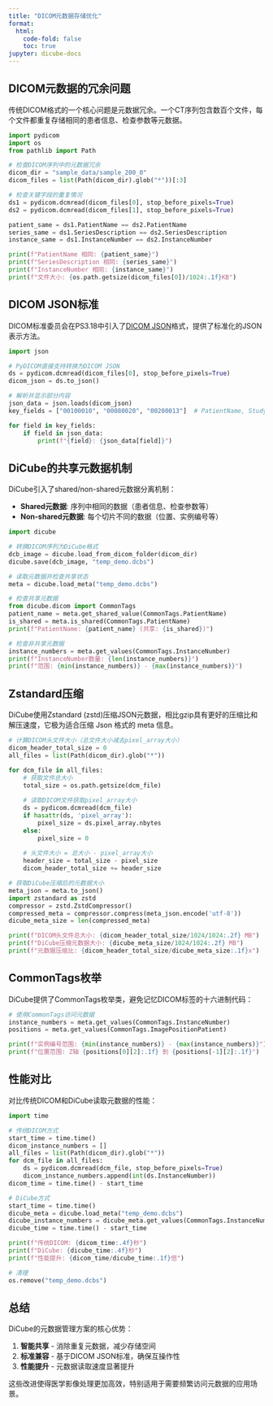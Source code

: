 ```yaml
---
title: "DICOM元数据存储优化"
format:
  html:
    code-fold: false
    toc: true
jupyter: dicube-docs
---
```


## DICOM元数据的冗余问题

传统DICOM格式的一个核心问题是元数据冗余。一个CT序列包含数百个文件，每个文件都重复存储相同的患者信息、检查参数等元数据。

```python
import pydicom
import os
from pathlib import Path

# 检查DICOM序列中的元数据冗余
dicom_dir = "sample_data/sample_200_0"
dicom_files = list(Path(dicom_dir).glob("*"))[:3]

# 检查关键字段的重复情况
ds1 = pydicom.dcmread(dicom_files[0], stop_before_pixels=True)
ds2 = pydicom.dcmread(dicom_files[1], stop_before_pixels=True)

patient_same = ds1.PatientName == ds2.PatientName
series_same = ds1.SeriesDescription == ds2.SeriesDescription
instance_same = ds1.InstanceNumber == ds2.InstanceNumber

print(f"PatientName 相同: {patient_same}")
print(f"SeriesDescription 相同: {series_same}")
print(f"InstanceNumber 相同: {instance_same}")
print(f"文件大小: {os.path.getsize(dicom_files[0])/1024:.1f}KB")
```

## DICOM JSON标准

DICOM标准委员会在PS3.18中引入了[DICOM JSON](https://dicom.nema.org/medical/dicom/current/output/html/part18.html#chapter_F)格式，提供了标准化的JSON表示方法。

```python
import json

# PyDICOM直接支持转换为DICOM JSON
ds = pydicom.dcmread(dicom_files[0], stop_before_pixels=True)
dicom_json = ds.to_json()

# 解析并显示部分内容
json_data = json.loads(dicom_json)
key_fields = ["00100010", "00080020", "00200013"]  # PatientName, StudyDate, InstanceNumber

for field in key_fields:
    if field in json_data:
        print(f"{field}: {json_data[field]}")
```

## DiCube的共享元数据机制

DiCube引入了shared/non-shared元数据分离机制：

- **Shared元数据**: 序列中相同的数据（患者信息、检查参数等）
- **Non-shared元数据**: 每个切片不同的数据（位置、实例编号等）

```python
import dicube

# 转换DICOM序列为DiCube格式
dcb_image = dicube.load_from_dicom_folder(dicom_dir)
dicube.save(dcb_image, "temp_demo.dcbs")

# 读取元数据并检查共享状态
meta = dicube.load_meta("temp_demo.dcbs")

# 检查共享元数据
from dicube.dicom import CommonTags
patient_name = meta.get_shared_value(CommonTags.PatientName)
is_shared = meta.is_shared(CommonTags.PatientName)
print(f"PatientName: {patient_name} (共享: {is_shared})")

# 检查非共享元数据
instance_numbers = meta.get_values(CommonTags.InstanceNumber)
print(f"InstanceNumber数量: {len(instance_numbers)}")
print(f"范围: {min(instance_numbers)} - {max(instance_numbers)}")
```

## Zstandard压缩

DiCube使用Zstandard (zstd)压缩JSON元数据，相比gzip具有更好的压缩比和解压速度，它极为适合压缩 Json 格式的 meta 信息。

```python
# 计算DICOM头文件大小（总文件大小减去pixel_array大小）
dicom_header_total_size = 0
all_files = list(Path(dicom_dir).glob("*"))

for dcm_file in all_files:
    # 获取文件总大小
    total_size = os.path.getsize(dcm_file)
    
    # 读取DICOM文件获取pixel_array大小
    ds = pydicom.dcmread(dcm_file)
    if hasattr(ds, 'pixel_array'):
        pixel_size = ds.pixel_array.nbytes
    else:
        pixel_size = 0
    
    # 头文件大小 = 总大小 - pixel_array大小
    header_size = total_size - pixel_size
    dicom_header_total_size += header_size

# 获取DiCube压缩后的元数据大小
meta_json = meta.to_json()
import zstandard as zstd
compressor = zstd.ZstdCompressor()
compressed_meta = compressor.compress(meta_json.encode('utf-8'))
dicube_meta_size = len(compressed_meta)

print(f"DICOM头文件总大小: {dicom_header_total_size/1024/1024:.2f} MB")
print(f"DiCube压缩元数据大小: {dicube_meta_size/1024/1024:.2f} MB")
print(f"元数据压缩比: {dicom_header_total_size/dicube_meta_size:.1f}x")
```

## CommonTags枚举

DiCube提供了CommonTags枚举类，避免记忆DICOM标签的十六进制代码：

```python
# 使用CommonTags访问元数据
instance_numbers = meta.get_values(CommonTags.InstanceNumber)
positions = meta.get_values(CommonTags.ImagePositionPatient)

print(f"实例编号范围: {min(instance_numbers)} - {max(instance_numbers)}")
print(f"位置范围: Z轴 {positions[0][2]:.1f} 到 {positions[-1][2]:.1f}")
```

## 性能对比

对比传统DICOM和DiCube读取元数据的性能：

```python
import time

# 传统DICOM方式
start_time = time.time()
dicom_instance_numbers = []
all_files = list(Path(dicom_dir).glob("*"))
for dcm_file in all_files:
    ds = pydicom.dcmread(dcm_file, stop_before_pixels=True)
    dicom_instance_numbers.append(int(ds.InstanceNumber))
dicom_time = time.time() - start_time

# DiCube方式
start_time = time.time()
dicube_meta = dicube.load_meta("temp_demo.dcbs")
dicube_instance_numbers = dicube_meta.get_values(CommonTags.InstanceNumber)
dicube_time = time.time() - start_time

print(f"传统DICOM: {dicom_time:.4f}秒")
print(f"DiCube: {dicube_time:.4f}秒")
print(f"性能提升: {dicom_time/dicube_time:.1f}倍")

# 清理
os.remove("temp_demo.dcbs")
```

## 总结

DiCube的元数据管理方案的核心优势：

1. **智能共享** - 消除重复元数据，减少存储空间
2. **标准兼容** - 基于DICOM JSON标准，确保互操作性  
3. **性能提升** - 元数据读取速度显著提升

这些改进使得医学影像处理更加高效，特别适用于需要频繁访问元数据的应用场景。